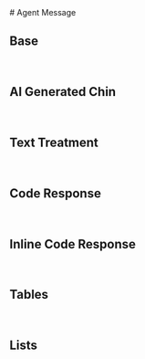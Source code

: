
<div style={{maxWidth: '300px'}}>
# Agent Message

## Base

<br />
<StoryEmbed for="AgentMessage" name="Small" />

## AI Generated Chin

<br />
<StoryEmbed for="AgentMessage" name="AIGenerated" />

## Text Treatment

<br />
<StoryEmbed for="AgentMessage" name="Markdown" />

## Code Response

<br />
<StoryEmbed for="AgentMessage" name="CodeResponse" />

## Inline Code Response

<br />
<StoryEmbed for="AgentMessage" name="InlineCode" />

## Tables

<br />
<StoryEmbed for="AgentMessage" name="Tables" />

## Lists

<br />
<StoryEmbed for="AgentMessage" name="Lists" />

</div>
